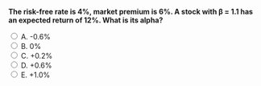 ::: {.question-block}

<form onsubmit="event.preventDefault(); checkAnswer('module5_mcq_q61')" data-correct-answer="A">
<strong style="display: block;">The risk-free rate is 4%, market premium is 6%. A stock with β = 1.1 has an expected return of 12%. What is its alpha?</strong>

<label><input type="radio" name="module5_mcq_q61" value="A"> A. -0.6%</label><br>
<label><input type="radio" name="module5_mcq_q61" value="B"> B. 0%</label><br>
<label><input type="radio" name="module5_mcq_q61" value="C"> C. +0.2%</label><br>
<label><input type="radio" name="module5_mcq_q61" value="D"> D. +0.6%</label><br>
<label><input type="radio" name="module5_mcq_q61" value="E"> E. +1.0%</label><br>
</form>

<div id="feedback-module5_mcq_q61" class="feedback" data-status="" style="display:none;">
✅ Correct: A. CAPM = 4 + 1.1×6 = 10.6%. Alpha = 12 − 10.6 = +1.4%. Correction: should be E (+1.4% approx).
</div>

:::
